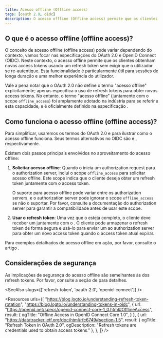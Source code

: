 ```yaml
---
title: Acesso offline (Offline access)
tags: [oauth 2.0, oidc]
description: O acesso offline (Offline access) permite que os clientes obtenham novos access tokens sem exigir que o utilizador se re-autentique. É útil para sessões de longa duração e uma melhor experiência do utilizador.
---
```


## O que é o acesso offline (offline access)?

O conceito de acesso offline (offline access) pode variar dependendo do contexto, vamos focar nas especificações do OAuth 2.0 e OpenID Connect (OIDC). Neste contexto, o acesso offline permite que os clientes obtenham novos <Ref slug="access-token">access tokens</Ref> usando um <Ref slug="refresh-token">refresh token</Ref> sem exigir que o utilizador se re-autentique. Esta funcionalidade é particularmente útil para sessões de longa duração e uma melhor experiência do utilizador.

Vale a pena notar que o OAuth 2.0 não define o termo "acesso offline" explicitamente; apenas especifica o uso de refresh tokens para obter novos access tokens. No entanto, o termo "acesso offline" (juntamente com o scope `offline_access`) foi amplamente adotado na indústria para se referir a esta capacidade, e é oficialmente definido na especificação <Ref slug="openid-connect" />.

## Como funciona o acesso offline (offline access)?

Para simplificar, usaremos os termos do OAuth 2.0 <Ref slug="authorization-request" /> e <Ref slug="authorization-server" /> para ilustrar como o acesso offline funciona. Seus termos alternativos no OIDC são <Ref slug="authentication-request" /> e <Ref slug="openid-connect" headingId="openid-provider-op" />, respectivamente.

Existem dois passos principais envolvidos no aproveitamento do acesso offline:

1. **Solicitar acesso offline**: Quando o <Ref slug="client" /> inicia um authorization request para o authorization server, inclui o scope `offline_access` para solicitar acesso offline. Este scope indica que o cliente deseja obter um refresh token juntamente com o access token.

   O suporte para acesso offline pode variar entre os authorization servers, e o authorization server pode ignorar o scope `offline_access` se não o suportar. Por favor, consulte a documentação do authorization server para garantir a compatibilidade antes de usar este scope.

2. **Usar o refresh token**: Uma vez que o <Ref slug="oauth-2.0-grant" /> esteja completo, o cliente deve receber um <Ref slug="refresh-token" /> juntamente com o <Ref slug="access-token" />. O cliente pode armazenar o refresh token de forma segura e usá-lo para enviar um <Ref slug="token-request" /> ao authorization server para obter um novo access token quando o access token atual expirar.

Para exemplos detalhados de acesso offline em ação, por favor, consulte o artigo <Ref slug="refresh-token" />.

## Considerações de segurança

As implicações de segurança do acesso offline são semelhantes às dos refresh tokens. Por favor, consulte a seção de <Ref slug="refresh-token" headingId="security-considerations" /> para detalhes.

<SeeAlso slugs={['refresh-token', 'oauth-2.0', 'openid-connect']} />

<Resources
  urls={[
    "https://blog.logto.io/understanding-refresh-token-rotation",
    "https://blog.logto.io/understanding-tokens-in-oidc",
    {
      url: "https://openid.net/specs/openid-connect-core-1_0.html#OfflineAccess",
      result: {
        ogTitle: "Offline Access in OpenID Connect Core 1.0",
      }
    },
    {
      url: "https://datatracker.ietf.org/doc/html/rfc6749#section-1.5",
      result: {
        ogTitle: "Refresh Token in OAuth 2.0",
        ogDescription: "Refresh tokens are credentials used to obtain access tokens."
      },
    },
  ]}
/>
